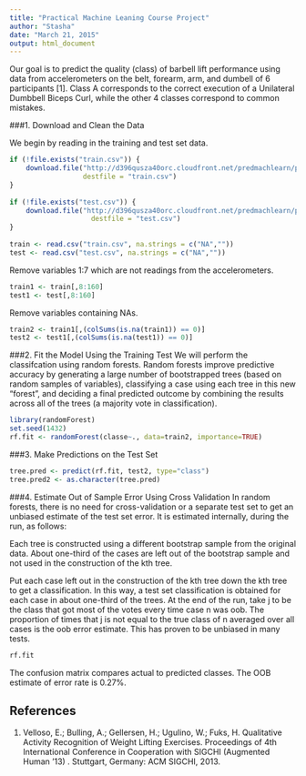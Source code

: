```yaml
---
title: "Practical Machine Leaning Course Project"
author: "Stasha"
date: "March 21, 2015"
output: html_document
---
```


Our goal is to predict the quality (class) of barbell lift performance using data from accelerometers on the belt, forearm, arm, and dumbell of 6 participants [1]. Class A corresponds to the correct execution of a Unilateral Dumbbell Biceps Curl, while the other 4 classes correspond to common mistakes.

###1. Download and Clean the Data

We begin by reading in the training and test set data.
```r
if (!file.exists("train.csv")) {
    download.file("http://d396qusza40orc.cloudfront.net/predmachlearn/pml-training.csv", 
                  destfile = "train.csv")
}
    
if (!file.exists("test.csv")) {
    download.file("http://d396qusza40orc.cloudfront.net/predmachlearn/pml-testing.csv", 
                    destfile = "test.csv")
}
    
train <- read.csv("train.csv", na.strings = c("NA",""))
test <- read.csv("test.csv", na.strings = c("NA",""))
```

Remove variables 1:7 which are not readings from the accelerometers.
```r
train1 <- train[,8:160]
test1 <- test[,8:160]
```

Remove variables containing NAs.
```r
train2 <- train1[,(colSums(is.na(train1)) == 0)]
test2 <- test1[,(colSums(is.na(test1)) == 0)]
```

###2. Fit the Model Using the Training Test
We will perform the classifcation using random forests. Random forests improve predictive accuracy by generating a large number of bootstrapped trees (based on random samples of variables), classifying a case using each tree in this new "forest", and deciding a final predicted outcome by combining the results across all of the trees (a majority vote in classification).

```r
library(randomForest)
set.seed(1432)
rf.fit <- randomForest(classe~., data=train2, importance=TRUE)
```

###3. Make Predictions on the Test Set
```r
tree.pred <- predict(rf.fit, test2, type="class")
tree.pred2 <- as.character(tree.pred)
```

###4. Estimate Out of Sample Error Using Cross Validation
In random forests, there is no need for cross-validation or a separate test set to get an unbiased estimate of the test set error. It is estimated internally, during the run, as follows:

Each tree is constructed using a different bootstrap sample from the original data. About one-third of the cases are left out of the bootstrap sample and not used in the construction of the kth tree.

Put each case left out in the construction of the kth tree down the kth tree to get a classification. In this way, a test set classification is obtained for each case in about one-third of the trees. At the end of the run, take j to be the class that got most of the votes every time case n was oob. The proportion of times that j is not equal to the true class of n averaged over all cases is the oob error estimate. This has proven to be unbiased in many tests.

```r
rf.fit
```
The confusion matrix compares actual to predicted classes. The OOB estimate of error rate is 0.27%.

## References

1. Velloso, E.; Bulling, A.; Gellersen, H.; Ugulino, W.; Fuks, H. Qualitative Activity Recognition of Weight Lifting Exercises. Proceedings of 4th International Conference in Cooperation with SIGCHI (Augmented Human '13) . Stuttgart, Germany: ACM SIGCHI, 2013.